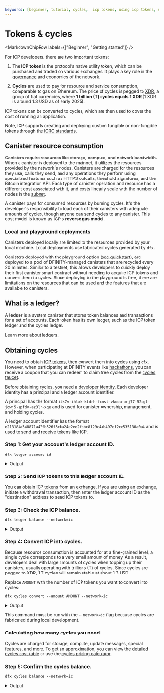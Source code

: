 ```yaml
---
keywords: [beginner, tutorial, cycles,  icp tokens, using icp tokens, using cycles, getting cycles, how to get cycles, free cycles, local development with cycles, converting icp to cycles, convert icp, convert cycles]
---
```



# Tokens & cycles

<MarkdownChipRow labels={["Beginner", "Getting started"]} />

For ICP developers, there are two important tokens:

1. The **ICP token** is the protocol’s native utility token, which can be purchased and traded on various exchanges. It plays a key role in the [governance](https://learn.internetcomputer.org/hc/en-us/articles/34574082263700-Tokenomics-Governance) and economics of the network.

2. **Cycles** are used to pay for resource and service consumption, comparable to gas on Ethereum. The price of cycles is pegged to [XDR](https://en.wikipedia.org/wiki/Special_drawing_rights), a group of fiat currencies, where **1 trillion (T) cycles equals 1 XDR** (1 XDR is around 1.3 USD as of early 2025).

ICP tokens can be converted to cycles, which are then used to cover the cost of running an application.

Note, ICP supports creating and deploying custom fungible or non-fungible tokens through the [ICRC standards](/docs/defi/token-standards/).

## Canister resource consumption

Canisters require resources like storage, compute, and network bandwidth. When a canister is deployed to the mainnet, it utilizes the resources provided by the network's nodes. Canisters are charged for the resources they use, calls they send, and any operations they perform using specialized features such as HTTPS outcalls, threshold signatures, and the Bitcoin integration API. Each type of canister operation and resource has a different cost associated with it, and costs linearly scale with the number of nodes in the [subnet](https://learn.internetcomputer.org/hc/en-us/articles/34209955782420-Subnet-Creation).

A canister pays for consumed resources by burning cycles. It's the developer's responsibility to load each of their canisters with adequate amounts of cycles, though anyone can send cycles to any canister. This cost model is known as ICP's **reverse gas model**.

### Local and playground deployments

Canisters deployed locally are limited to the resources provided by your local machine. Local deployments use fabricated cycles generated by `dfx`.

Canisters deployed with the playground option ([see quickstart](/docs/building-apps/getting-started/quickstart)), are deployed to a pool of DFINITY-managed canisters that are recycled every 20 minutes. Similar to a testnet, this allows developers to quickly deploy their first canister smart contract without needing to acquire ICP tokens and convert them to cycles. Since deploying to the playground is free, there are limitations on the resources that can be used and the features that are available to canisters.

## What is a ledger?

A [**ledger**](/docs/defi/overview) is a system canister that stores token balances and transactions for a set of accounts. Each token has its own ledger, such as the ICP token ledger and the cycles ledger.

[Learn more about ledgers](/docs/defi/overview).

## Obtaining cycles

You need to obtain [ICP tokens](https://internetcomputer.org/icp-tokens), then convert them into cycles using `dfx`. However, when participating at DFINITY events like [hackathons](https://dfinity.org/hackathons), you can receive a coupon that you can redeem to claim free cycles from the [cycles faucet](https://anv4y-qiaaa-aaaal-qaqxq-cai.ic0.app/).

Before obtaining cycles, you need a [developer identity](identities.mdx). Each developer identity has a principal and a ledger account identifier.

A principal has the format `itk7v-ihlxk-ktdrh-fcnst-vkoou-orj77-52ogl-jqwj5-zpfdv-az3lr-xqe` and is used for canister ownership, management, and holding cycles.

A ledger account identifier has the format `e213184a548871a47fb526f3cba24e2ee2fbbc8129c4ab497ef2ce535130a0a4` and is used to send and receive tokens like ICP.

### Step 1: Get your account's ledger account ID.

```
dfx ledger account-id
```

<details>
<summary>Output</summary>

```
b0d7beee54be8679a42e999218a16a0d396f223d7e44d259ac089848c1b820bf
```

</details>

### Step 2: Send ICP tokens to this ledger account ID.

You can obtain [ICP tokens](https://internetcomputer.org/icp-tokens) from an [exchange](https://coinmarketcap.com/currencies/internet-computer/markets). If you are using an exchange, initiate a withdrawal transaction, then enter the ledger account ID as the "destination" address to send ICP tokens to.

### Step 3: Check the ICP balance.

```
dfx ledger balance --network=ic
```

<details>
<summary>Output</summary>

```
2.00000000 ICP
```

</details>

### Step 4: Convert ICP into cycles.

Because resource consumption is accounted for at a fine-grained level, a single cycle corresponds to a very small amount of money. As a result, developers deal with large amounts of cycles when topping up their canisters, usually operating with trillions (T) of cycles. Since cycles are pegged to XDR, 1 T cycles will remain stable at about 1.3 USD.

Replace `AMOUNT` with the number of ICP tokens you want to convert into cycles:

```
dfx cycles convert --amount AMOUNT --network=ic
```

<details>
<summary>Output</summary>

```
Transfer sent at block height 16146446
Using transfer at block height 16146446
Account was topped up with 6_229_700_000_000 cycles! New balance is 6_229_600_000_000 cycles.
```

</details>

This command must be run with the `--network=ic` flag because cycles are fabricated during local development.


### Calculating how many cycles you need

Cycles are charged for storage, compute, update messages, special features, and more. To get an approximation, you can view the [detailed cycles cost table](/docs/building-apps/essentials/gas-cost) or use the [cycles pricing calculator](/docs/building-apps/essentials/cost-estimations-and-examples).

### Step 5: Confirm the cycles balance.

```
dfx cycles balance --network=ic
```

<details>
<summary>Output</summary>

```
6.230 TC (trillion cycles).
```

</details>